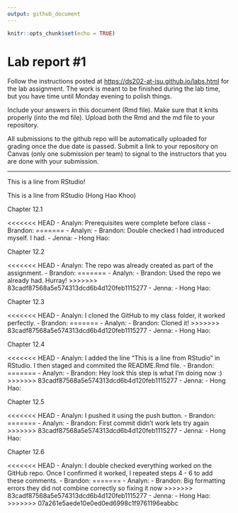 ```yaml
---
output: github_document
---
```


<!-- README.md is generated from README.Rmd. Please edit the README.Rmd file -->

```r
knitr::opts_chunk$set(echo = TRUE)
```

# Lab report #1

Follow the instructions posted at <https://ds202-at-isu.github.io/labs.html> for the lab assignment. The work is meant to be finished during the lab time, but you have time until Monday evening to polish things.

Include your answers in this document (Rmd file). Make sure that it knits properly (into the md file). Upload both the Rmd and the md file to your repository.

All submissions to the github repo will be automatically uploaded for grading once the due date is passed. Submit a link to your repository on Canvas (only one submission per team) to signal to the instructors that you are done with your submission.

------------------------------------------------------------------------
This is a line from RStudio!

This is a line from RStudio (Hong Hao Khoo)

Chapter 12.1

<<<<<<< HEAD
-   Analyn: Prerequisites were complete before class
-   Brandon:
=======
-   Analyn:
-   Brandon: Double checked I had introduced myself. I had.
-   Jenna:
-   Hong Hao:

Chapter 12.2

<<<<<<< HEAD
-   Analyn: The repo was already created as part of the assignment.
-   Brandon:
=======
-   Analyn:
-   Brandon: Used the repo we already had. Hurray!
>>>>>>> 83cadf87568a5e574313dcd6b4d120feb1115277
-   Jenna:
-   Hong Hao:

Chapter 12.3

<<<<<<< HEAD
-   Analyn: I cloned the GitHub to my class folder, it worked perfectly.
-   Brandon:
=======
-   Analyn:
-   Brandon: Cloned it!
>>>>>>> 83cadf87568a5e574313dcd6b4d120feb1115277
-   Jenna:
-   Hong Hao:

Chapter 12.4

<<<<<<< HEAD
-   Analyn: I added the line "This is a line from RStudio" in RStudio. I then staged and commited the README.Rmd file.
-   Brandon:
=======
-   Analyn:
-   Brandon: Hey look this step is what I'm doing now :)
>>>>>>> 83cadf87568a5e574313dcd6b4d120feb1115277
-   Jenna:
-   Hong Hao:

Chapter 12.5

<<<<<<< HEAD
-   Analyn: I pushed it using the push button.
-   Brandon:
=======
-   Analyn:
-   Brandon: First commit didn't work lets try again
>>>>>>> 83cadf87568a5e574313dcd6b4d120feb1115277
-   Jenna:
-   Hong Hao:

Chapter 12.6

<<<<<<< HEAD
-   Analyn: I double checked everything worked on the GitHub repo. Once I confirmed it worked, I repeated steps 4 - 6 to add these comments.
-   Brandon:
=======
-   Analyn:
-   Brandon: Big formatting errors they did not combine correctly so fixing it now
>>>>>>> 83cadf87568a5e574313dcd6b4d120feb1115277
-   Jenna:
-   Hong Hao:
>>>>>>> 07a261e5aede10e0ed0ed6998c1f9761196eabbc
